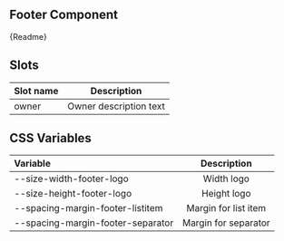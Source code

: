 
## Footer Component

<Canvas withSource="open" withToolbar>
    <Story id="components-molecules-footer--footer" />
</Canvas>

<Description>{Readme}</Description>

## Slots

| Slot name |      Description       |
| :-------- | :--------------------: |
| owner     | Owner description text |

## CSS Variables

| Variable                          |     Description      |
| :-------------------------------- | :------------------: |
| --size-width-footer-logo          |      Width logo      |
| --size-height-footer-logo         |     Height logo      |
| --spacing-margin-footer-listitem  | Margin for list item |
| --spacing-margin-footer-separator | Margin for separator |
